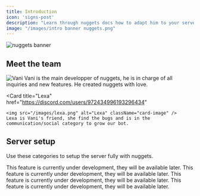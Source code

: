 ```yaml
---
title: Introduction
icon: 'signs-post'
description: "Learn through nuggets docs how to adapt him to your server"
image: "/images/intro banner nuggets.png"
---
```

<img className="banner-image" src="/images/intro banner nuggets.png" alt="nuggets banner" />

## Meet the team

<CardGroup cols={2}>
  <Card
    title="Vani"
    href="https://discord.com/users/946409574796230697"
  >
    <img src="/images/vani.png" alt="Vani" className="card-image" />
    Vani is the main developper of nuggets, he is in charge of all inquiries and new features. He created nuggets with love.
  </Card>

  <Card
    title="Lexa"
    href="https://discord.com/users/972434996193296434"
  >
    <img src="/images/lexa.png" alt="Lexa" className="card-image" />
    Lexa is Vani's friend, she find the bugs and is in the communication/social category to grow our bot.
  </Card>
</CardGroup>

## Server setup 

Use these categories to setup the server fully with nuggets.

<CardGroup cols={2}>
  <Card
    title="Work in Progress"
    icon="toolbox"
    href="https://nuggetsdocs.mintlify.app/"
  >
  This feature is currently under development, they will be available later.
  </Card>
  <Card
    title="Work in Progress"
    icon="wrench"
    href="https://nuggetsdocs.mintlify.app/"
  >
    This feature is currently under development, they will be available later.
  </Card>
  <Card
    title="Work in Progress"
    icon="trowel"
    href="https://nuggetsdocs.mintlify.app"
  >
    This feature is currently under development, they will be available later.
  </Card>
  <Card
    title="Work in Progress"
    icon="traffic-cone"
    href="https://nuggetsdocs.mintlify.app/"
  >
    This feature is currently under development, they will be available later.
  </Card>
</CardGroup>
